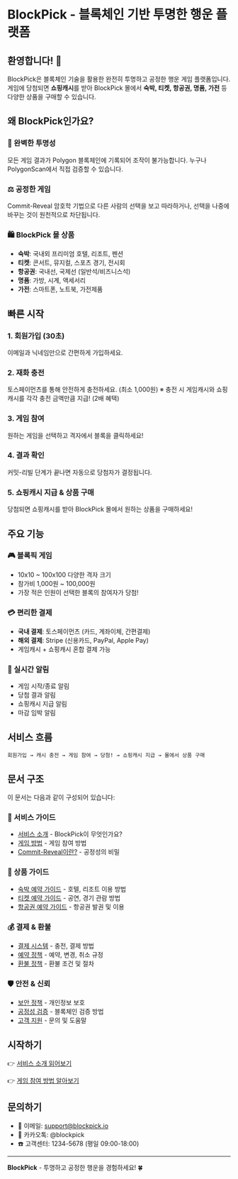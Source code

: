 # BlockPick - 블록체인 기반 투명한 행운 플랫폼

## 환영합니다! 🎉

BlockPick은 블록체인 기술을 활용한 완전히 투명하고 공정한 행운 게임 플랫폼입니다. 게임에 당첨되면 **쇼핑캐시**를 받아 BlockPick 몰에서 **숙박, 티켓, 항공권, 명품, 가전** 등 다양한 상품을 구매할 수 있습니다.

## 왜 BlockPick인가요?

### 🔐 완벽한 투명성
모든 게임 결과가 Polygon 블록체인에 기록되어 조작이 불가능합니다. 누구나 PolygonScan에서 직접 검증할 수 있습니다.

### ⚖️ 공정한 게임
Commit-Reveal 암호학 기법으로 다른 사람의 선택을 보고 따라하거나, 선택을 나중에 바꾸는 것이 원천적으로 차단됩니다.

### 🛍️ BlockPick 몰 상품
- **숙박**: 국내외 프리미엄 호텔, 리조트, 펜션
- **티켓**: 콘서트, 뮤지컬, 스포츠 경기, 전시회
- **항공권**: 국내선, 국제선 (일반석/비즈니스석)
- **명품**: 가방, 시계, 액세서리
- **가전**: 스마트폰, 노트북, 가전제품

## 빠른 시작

### 1. 회원가입 (30초)
이메일과 닉네임만으로 간편하게 가입하세요.

### 2. 재화 충전
토스페이먼츠를 통해 안전하게 충전하세요. (최소 1,000원)
※ 충전 시 게임캐시와 쇼핑캐시를 각각 충전 금액만큼 지급! (2배 혜택)

### 3. 게임 참여
원하는 게임을 선택하고 격자에서 블록을 클릭하세요!

### 4. 결과 확인
커밋-리빌 단계가 끝나면 자동으로 당첨자가 결정됩니다.

### 5. 쇼핑캐시 지급 & 상품 구매
당첨되면 쇼핑캐시를 받아 BlockPick 몰에서 원하는 상품을 구매하세요!

## 주요 기능

### 🎮 블록픽 게임
- 10x10 ~ 100x100 다양한 격자 크기
- 참가비 1,000원 ~ 100,000원
- 가장 적은 인원이 선택한 블록의 참여자가 당첨!

### 💳 편리한 결제
- **국내 결제**: 토스페이먼츠 (카드, 계좌이체, 간편결제)
- **해외 결제**: Stripe (신용카드, PayPal, Apple Pay)
- 게임캐시 + 쇼핑캐시 혼합 결제 가능

### 📱 실시간 알림
- 게임 시작/종료 알림
- 당첨 결과 알림
- 쇼핑캐시 지급 알림
- 마감 임박 알림

## 서비스 흐름

```
회원가입 → 캐시 충전 → 게임 참여 → 당첨! → 쇼핑캐시 지급 → 몰에서 상품 구매
```

## 문서 구조

이 문서는 다음과 같이 구성되어 있습니다:

### 📖 서비스 가이드
- [서비스 소개](./01-service-overview.md) - BlockPick이 무엇인가요?
- [게임 방법](./02-how-to-play.md) - 게임 참여 방법
- [Commit-Reveal이란?](./03-commit-reveal.md) - 공정성의 비밀

### 🎁 상품 가이드
- [숙박 예약 가이드](./04-accommodation.md) - 호텔, 리조트 이용 방법
- [티켓 예약 가이드](./05-tickets.md) - 공연, 경기 관람 방법
- [항공권 예약 가이드](./06-flights.md) - 항공권 발권 및 이용

### 💰 결제 & 환불
- [결제 시스템](./07-payment-system.md) - 충전, 결제 방법
- [예약 정책](./08-booking-policies.md) - 예약, 변경, 취소 규정
- [환불 정책](./09-refund-policies.md) - 환불 조건 및 절차

### 🛡️ 안전 & 신뢰
- [보안 정책](./10-security.md) - 개인정보 보호
- [공정성 검증](./11-fairness.md) - 블록체인 검증 방법
- [고객 지원](./12-support.md) - 문의 및 도움말

## 시작하기

👉 [서비스 소개 읽어보기](./01-service-overview.md)

👉 [게임 참여 방법 알아보기](./02-how-to-play.md)

## 문의하기

- 📧 이메일: support@blockpick.io
- 💬 카카오톡: @blockpick
- ☎️ 고객센터: 1234-5678 (평일 09:00-18:00)

---

**BlockPick** - 투명하고 공정한 행운을 경험하세요! 🍀
